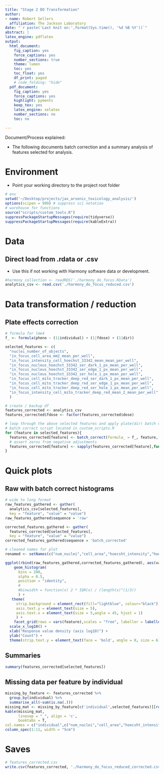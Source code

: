 ```yaml
---
title: "Stage 2 DO Transformation"
author:
- name: Robert Sellers
  affiliation: The Jackson Laboratory
date: "`r paste('Last knit on:',format(Sys.time(), '%d %B %Y'))`"
abstract: |
latex_engine: pdflatex
output:
  html_document:
    fig_caption: yes
    force_captions: yes
    number_sections: true
    theme: lumen
    toc: yes
    toc_float: yes
    df_print: paged
    # code_folding: "hide"
  pdf_document:
    fig_caption: yes
    force_captions: yes
    highlight: pyments
    keep_tex: yes
    latex_engine: xelatex
    number_sections: no
    toc: no
    
---
```


Document/Process explained:

* The following documents batch correction and a summary analysis of features selected for analysis.
  
# Environment

- Point your working directory to the project root folder

```r
# env
setwd('~/Desktop/projects/jax_arsenic_toxicology_analysis/')
options(scipen = 999) # suppress sci notation
# warehouse for functions
source("scripts/custom_tools.R")
suppressPackageStartupMessages(require(tidyverse))
suppressPackageStartupMessages(require(kableExtra))
```

# Data

## Direct load from .rdata or .csv

- Use this if not working with Harmony software data or development.

```r
#harmony_collection <- readRDS('./harmony_do_focus.RData')
analytics_csv <- read.csv('./harmony_do_focus_reduced.csv')
```

# Data transformation / reduction

## Plate effects correction

```r
# formula for lme4
f_ <- formula(pheno ~ (1|individual) + (1|fdose) + (1|dir))

selected_features <- c(
  "nuclei_number_of_objects", 
  "in_focus_cell_area_mm2_mean_per_well",
  "in_focus_intensity_cell_hoechst_33342_mean_mean_per_well", 
  "in_focus_nucleus_hoechst_33342_ser_dark_1_px_mean_per_well", 
  "in_focus_nucleus_hoechst_33342_ser_edge_1_px_mean_per_well", 
  "in_focus_nucleus_hoechst_33342_ser_hole_1_px_mean_per_well",
  "in_focus_cell_mito_tracker_deep_red_ser_dark_1_px_mean_per_well", 
  "in_focus_cell_mito_tracker_deep_red_ser_edge_1_px_mean_per_well", 
  "in_focus_cell_mito_tracker_deep_red_ser_hole_1_px_mean_per_well",
  "in_focus_intensity_cell_mito_tracker_deep_red_mean_2_mean_per_well" 
  )

# create / backup df
features_corrected <- analytics_csv
features_corrected$fdose <- factor(features_corrected$dose)

# loop through the above selected features and apply plate(dir) batch correction
# batch correct script located in custom_scripts.R
for (feature in selected_features){
  features_corrected[feature] <- batch_correct(formula_ = f_, feature, features_corrected, r.eff = 'dir', target_col = 'dir', debug=FALSE)
  # assert zeros from negative adjustments
  features_corrected[feature] <- sapply(features_corrected[feature],function(x) ifelse(x<0, 0, x))
}
```

# Quick plots

## Raw with batch correct histograms

```r
# wide to long format
raw_features_gathered <- gather(
  analytics_csv[selected_features],
  key = "feature", "value" = "value")
raw_features_gathered$sequence = 'raw'

corrected_features_gathered <- gather(
  features_corrected[selected_features],
  key = "feature", "value" = "value")
corrected_features_gathered$sequence = 'batch_corrected'

# cleaned names for plot
renamed <- setNames(c("num_nuclei","cell_area","hoecsht_intensity","hoechst_dark","hoechst_edge","hoechst_hole","mito_dark","mito_edge","mito_hole","mito_intensity"),selected_features)

ggplot(rbind(raw_features_gathered,corrected_features_gathered), aes(value, fill = sequence)) + 
    geom_histogram(
      bins = 200, 
      alpha = 0.5,
      position = "identity",
      #
      #binwidth = function(x) 2 * IQR(x) / (length(x)^(1/3))
      ) + 
   theme(
     strip.background = element_rect(fill="lightblue", colour="black"),
     axis.text.y = element_text(size = 5),
     axis.text.x = element_text(size = 5,angle = 45, hjust = 1)
     ) +
    facet_grid(rows = vars(feature),scales = "free", labeller = labeller(feature = renamed)) + 
  scale_x_log10() +
  xlab("Response value density (axis log10)") +
  ylab("Count") +
  theme(strip.text.y = element_text(face = 'bold', angle = 0, size = 6)) 
```

## Summaries

```r
summary(features_corrected[selected_features])
```

## Missing data per feature by individual

```r
missing_by_feature <- features_corrected %>% 
  group_by(individual) %>% 
  summarise_all(~sum(is.na(.))) 
missing_mat <- missing_by_feature[c('individual',selected_features)][rowSums(missing_by_feature[selected_features]) > 0,]
kable(missing_mat, 
      linesep = "_", align = 'c',
      booktabs = T,
col.names = c("individual",c("num_nuclei","cell_area","hoecsht_intensity","hoechst_dark","hoechst_edge","hoechst_hole","mito_dark","mito_edge","mito_hole","mito_intensity"))) %>%
column_spec(1:11, width = "5cm")
```
# Saves

```r
# features_corrected.csv
write.csv(features_corrected, './harmony_do_focus_reduced_corrected.csv')
```